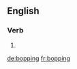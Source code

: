 ==English==

===Verb===
{{head|en}}

# {{present participle of|bop|lang=en}}

[[de:bopping]]
[[fr:bopping]]
